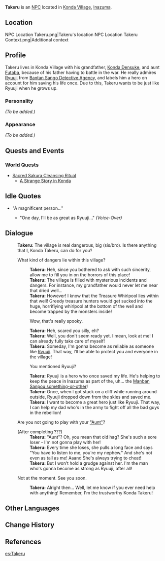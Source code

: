 {{Meta
<!-- REMOVE THIS TEMPLATE AFTER ADDING MISSING INFO -->
|missing_NPC_profile  = yes
}}
{{Character Infobox
|type             = NPC
|image            = NPC Takeru.png
|realname         = Konda Takeru
|region           = Inazuma
|affiliation      = Konda Clan
|ancestry         = [[Konda Clan]]
|relative         = Konda Densuke
|relativeNote     = Grandfather
|relative2        = Futaba
|relativeNote2    = Adoptive-Aunt
|voiceEN          = [https://www.angelatranvoiceovers.com/ Angela Tran]<ref>Twitter: [https://twitter.com/angelatranva/status/1419034149206183938 EN VA Self Announcement]</ref>
}}
'''Takeru''' is an [[NPC]] located in [[Konda Village]], [[Inazuma]].

==Location==
<gallery hideaddbutton="true" captionalign="center">
NPC Location Takeru.png|Takeru's location
NPC Location Takeru Context.png|Additional context
</gallery>

==Profile==
<!-- detailed story/lore information goes here -->
Takeru lives in Konda Village with his grandfather, [[Konda Densuke]], and aunt [[Futaba]], because of his father having to battle in the war. He really admires [[Ryuuji]] from [[Bantan Sango Detective Agency]], and labels him a hero on account for him saving his life once. Due to this, Takeru wants to be just like Ryuuji when he grows up.

===Personality===
''(To be added.)''

===Appearance===
''(To be added.)''

==Quests and Events==
===World Quests===
* [[Sacred Sakura Cleansing Ritual]]
**[[A Strange Story in Konda]]

==Idle Quotes==
* "A magnificent person..."
**{{A|VO Takeru 01.ogg}} "One day, I'll be as great as Ryuuji..." ''(Voice-Over)''

==Dialogue==
{{Dialogue start}}
:'''Takeru:''' The village is real dangerous, big (sis/bro). Is there anything that I, Konda Takeru, can do for you?
:{{DIcon}} What kind of dangers lie within this village?
::'''Takeru:''' Heh, since you bothered to ask with such sincerity, allow me to fill you in on the horrors of this place!
::'''Takeru:''' The village is filled with mysterious incidents and dangers. For instance, my grandfather would never let me near that dried well...
::'''Takeru:''' However! I know that the Treasure Whirlpool lies within that well! Greedy treasure hunters would get sucked into the huge, horrifiying whirlpool at the bottom of the well and become trapped by the monsters inside!
::{{DIcon}} Wow, that's really spooky.
::'''Takeru:''' Heh, scared you silly, eh?
::'''Takeru:''' Well, you don't seem ready yet. I mean, look at me! I can already fully take care of myself!
::'''Takeru:''' Someday, I'm gonna become as reliable as someone like [[Ryuuji]]. That way, I'll be able to protect you and everyone in the village!
::{{DIcon}} You mentioned Ryuuji?
::'''Takeru:''' Ryuuji is a hero who once saved my life. He's helping to keep the peace in Inazuma as part of the, uh... the [[Bantan Sango Detective Agency|Manban Sanpou something-or-other]]!
::'''Takeru:''' Once, when I got stuck on a cliff while running around outside, Ryuuji dropped down from the skies and saved me.
::'''Takeru:''' I want to become a great hero just like Ryuuji. That way, I can help my dad who's in the army to fight off all the bad guys in the rebellion!
:{{DIcon}} Are you not going to play with your [[Futaba|"Aunt"]]?
:;(After completing ???)
::'''Takeru:''' "Aunt"? Oh, you mean that old hag? She's such a sore loser - I'm not gonna play with her!
::'''Takeru:''' Every time she loses, she pulls a long face and says "You have to listen to me, you're my nephew." And she's not even as tall as me! Aaand She's always trying to cheat!
::'''Takeru:''' But I won't hold a grudge against her. I'm the man who's gonna become as strong as Ryuuji, after all!
:{{DIcon}} Not at the moment. See you soon.
::'''Takeru:''' Alright then... Well, let me know if you ever need help with anything! Remember, I'm the trustworthy Konda Takeru!
{{Dialogue end}}

==Other Languages==
{{Other Languages|default_hidden=1
|en      = Takeru
|zhs     = 小猛
|zhs_rm  = Xiǎo Měng
|zht     = 小猛
|zht_rm  = Xiǎo Měng
<!-- |zh_tl   = Little Takeru -->
|ja      = 猛
|ja_rm   = Takeru
|ko      = 타케루
|ko_rm   = Takeru
|es      = Takeru
|fr      = Takeru
|ru      = Такэру
|th      = Takeru
|vi      = Takeru
|de      = Takeru
|id      = Takeru
|pt      = Takeru
}}

==Change History==
{{Change History|2.0}}

==References==
{{Reflist}}

[[es:Takeru]]